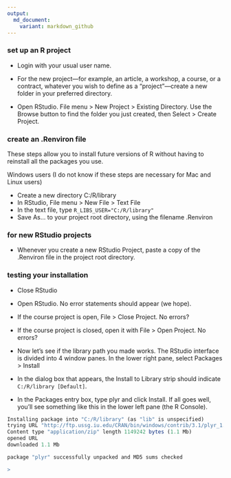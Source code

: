 ```yaml
---
output:
  md_document:
    variant: markdown_github
---
```




### set up an R project 

- Login with your usual user name. 

- For the new project---for example, an article, a workshop, a course, or a contract, whatever you wish to define as a "project"---create a new folder in your preferred directory. 

- Open RStudio. File menu > New Project > Existing Directory. Use the Browse button to find the folder you just created, then Select > Create Project. 



### create an .Renviron file 

These steps allow you to install future versions of R without having to reinstall all the packages you use. 

Windows users (I do not know if these steps are necessary for Mac and Linux users)

- Create a new directory C:/R/library 
- In RStudio, File menu > New File >  Text File 
- In the text file, type `R_LIBS_USER="C:/R/library"` 
- Save As... to your project root directory, using the filename .Renviron 



### for new RStudio projects 

- Whenever you create a new RStudio Project, paste a copy of the .Renviron file in the project root directory. 



### testing your installation

- Close RStudio 

- Open RStudio. No error statements should appear (we hope). 

- If the course project is open, File > Close Project. No errors? 

- If the course project is closed, open it with File > Open Project. No
errors? 

- Now let's see if the library path you made works. The RStudio interface is divided into 4 window panes. In the lower right pane, select Packages > Install

- In the dialog box that appears, the Install to Library strip should indicate `C:/R/library [Default]`. 

- In the Packages entry box, type plyr and click Install. If all goes well, you'll see something like this in the lower left pane (the R Console). 

```r
Installing package into "C:/R/library" (as "lib" is unspecified)
trying URL "http://ftp.ussg.iu.edu/CRAN/bin/windows/contrib/3.1/plyr_1.8.1.zip"
Content type "application/zip" length 1149242 bytes (1.1 Mb)
opened URL
downloaded 1.1 Mb

package "plyr" successfully unpacked and MD5 sums checked

>
```



